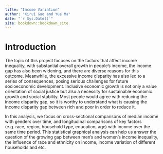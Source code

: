```yaml
--- 
title: "Income Variation"
author: "Xirui Guo and Yue Ma"
date: "`r Sys.Date()`"
site: bookdown::bookdown_site
---
```


# Introduction

The topic of this project focuses on the factors that affect income inequality, with substantial overall growth in people’s income, the income gap has also been widening, and there are diverse reasons for this outcome. Meanwhile, the excessive income disparity has also led to a series of consequences, posing serious challenges for future socioeconomic development. Inclusive economic growth is not only a value orientation of social justice but also a necessity for sustainable economic growth and social stability. Most people would agree with reducing the income disparity gap, so it is worthy to understand what is causing the income disparity gap between rich and poor in order to reduce it. 

In this analysis, we focus on cross-sectional comparisons of median income with genders over time, and longitudinal comparisons of key factors (e.g. race, region, household type, education, age) with income over the same time period. This statistical graphical analysis can help us answer the question of the growing gap between men's and women’s income inequality, the influence of race and ethnicity on income, income variation of different households and etc. 
